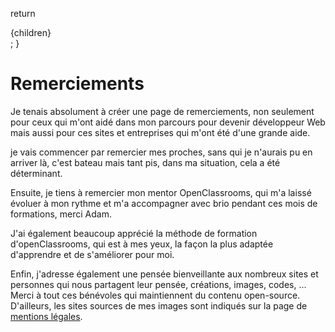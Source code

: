 
  return <div className={styles.mdx}>{children}</div>;
}

<Head>
    <title>Remerciements de Jérémy Darbellay</title>
    <meta
        name="description"
        content="Il était important pour moi de remercier celles et ceux qui m'ont aider, vous trouverez mes remerciements sur cette page."
    />
</Head>

# Remerciements

Je tenais absolument à créer une page de remerciements, non seulement pour ceux qui m'ont aidé dans mon parcours pour devenir développeur Web mais aussi pour ces sites et entreprises qui m'ont été d'une grande aide.

je vais commencer par remercier mes proches, sans qui je n'aurais pu en arriver là, c'est bateau mais tant pis, dans ma situation, cela a été déterminant.

Ensuite, je tiens à remercier mon mentor OpenClassrooms, qui m'a laissé évoluer à mon rythme et m'a accompagner avec brio pendant ces mois de formations, merci Adam.

J'ai également beaucoup apprécié la méthode de formation d'openClassrooms, qui est à mes yeux, la façon la plus adaptée d'apprendre et de s'améliorer pour moi.

Enfin, j'adresse également une pensée bienveillante aux nombreux sites et personnes qui nous partagent leur pensée, créations, images, codes, ... Merci à tout ces bénévoles qui maintiennent du contenu open-source. D'ailleurs, les sites sources de mes images sont indiqués sur la page de [mentions légales](/legal_terms).
